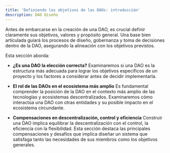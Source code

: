 ```yaml
---
title: 'Definiendo los objetivos de las DAOs: introducción'
description: DAO Diseño
---
```


Antes de embarcarse en la creación de una DAO, es crucial definir claramente sus objetivos, valores y propósito general. Una base bien articulada guiará los procesos de diseño, gobernanza y toma de decisiones dentro de la DAO, asegurando la alineación con los objetivos previstos.

Esta sección aborda:

- **¿Es una DAO la elección correcta?**
    Examinaremos si una DAO es la estructura más adecuada para lograr los objetivos específicos de un proyecto y los factores a considerar antes de decidir implementarla.

- **El rol de las DAOs en el ecosistema más amplio**
    Es fundamental comprender la posición de la DAO en el contexto más amplio de las tecnologías y ecosistemas descentralizados. Examinaremos cómo interactúa una DAO con otras entidades y su posible impacto en el ecosistema circundante.

- **Compensaciones en descentralización, control y eficiencia**
    Construir una DAO implica equilibrar la descentralización con el control, la eficiencia con la flexibilidad. Esta sección destaca las principales compensaciones y desafíos que implica diseñar un sistema que satisfaga tanto las necesidades de sus miembros como los objetivos generales.